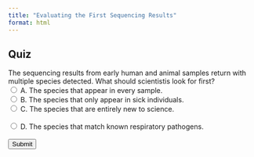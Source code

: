 ```yaml
---
title: "Evaluating the First Sequencing Results"
format: html
---
```


## Quiz

<form id="quiz">
    <label for="question1">The sequencing results from early human and animal samples return with multiple species detected. What should scientistis look for first?</label><br>
    <input type="radio" id="answer1" name="question1" value="A"> A. The species that appear in every sample.<br>
    <input type="radio" id="answer2" name="question1" value="B"> B. The species that only appear in sick individuals.<br>
    <input type="radio" id="answer3" name="question1" value="C"> C. The species that are entirely new to science.<br>
    <br>
    <input type="radio" id="answer4" name="question1" value="D"> D. The species that match known respiratory pathogens.<br>
    <br>
    <input type="button" value="Submit" onclick="checkAnswers()">
</form>

<p id="result"></p>

<script>
    function checkAnswers() {
        var correct = document.getElementById('answer2').checked;
        var resultText = correct ? "Correct! Scientists should look for organisms found only in infected individuals but absent in healthy ones. What do you think? Do you think this could help distingush between normal background microbes and a potential pathogen?" : "Incorrect. Think carefully!";
        document.getElementById('result').innerText = resultText;
    }
</script>